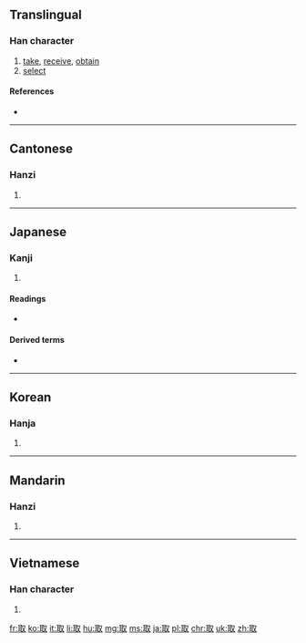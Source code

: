 ==Translingual==

===Han character===
{{Han char|rn=29|rad=又|as=06|sn=8|four=1714<sub>0</sub>|canj=尸十水 (SJE)|ids=⿰[[耳]][[又]]}}

# [[take]], [[receive]], [[obtain]]
# [[select]]

====References====
* {{Han ref|kx=0166.040|dkj=03158|dj=0377.020|hdz=10395.010|uh=53D6|ud=21462|bh=A8FA|bd=43258}}

----

==Cantonese==

===Hanzi===
{{yue-hanzi|jyut=[[ceoi2]]|y=cheui2}}

# {{defn|lang=yue|sort=又06}}

----

==Japanese==

===Kanji===
{{ja-kanji|grade=3|rs=又06}}

# {{defn|lang=ja|sort=又06}}

====Readings====
* {{ja-readings|on=[[しゅ]] (shu)|kun=[[とる]] (toru)}}

====Derived terms====
* {{l|ja|取る|tr=[[とる]], toru}}

----

==Korean==

===Hanja===
{{ko-hanja|hangeul=취|rv=chwi|mr=ch'wi}}

# {{defn|lang=ko|sort=又06}}

----

==Mandarin==

===Hanzi===
{{cmn-hanzi|pin=[[qǔ]] ([[qu3]])|wg=ch'ü<sup>3</sup>}}

# {{defn|lang=cmn|sort=又06}}

----

==Vietnamese==

===Han character===
{{vi-hantu|[[thủ]], [[thú]]|rs=又06}}

# {{defn|lang=vi|sort=又06}}

[[fr:取]]
[[ko:取]]
[[it:取]]
[[li:取]]
[[hu:取]]
[[mg:取]]
[[ms:取]]
[[ja:取]]
[[pl:取]]
[[chr:取]]
[[uk:取]]
[[zh:取]]